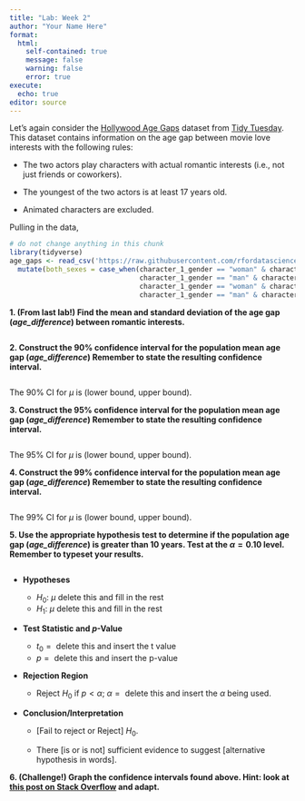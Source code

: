 ```yaml
---
title: "Lab: Week 2"
author: "Your Name Here"
format: 
  html:
    self-contained: true
    message: false
    warning: false
    error: true
execute:
  echo: true
editor: source
---
```


Let's again consider the [Hollywood Age Gaps](https://github.com/rfordatascience/tidytuesday/blob/master/data/2023/2023-02-14/readme.md) dataset from [Tidy Tuesday](https://github.com/rfordatascience/tidytuesday). This dataset contains information on the age gap between movie love interests with the following rules:

- The two actors play characters with actual romantic interests (i.e., not just friends or coworkers).

- The youngest of the two actors is at least 17 years old.

- Animated characters are excluded.

Pulling in the data,

```r
# do not change anything in this chunk
library(tidyverse)
age_gaps <- read_csv('https://raw.githubusercontent.com/rfordatascience/tidytuesday/master/data/2023/2023-02-14/age_gaps.csv') %>%
  mutate(both_sexes = case_when(character_1_gender == "woman" & character_2_gender == "man" ~ "woman & man",
                                character_1_gender == "man" & character_2_gender == "woman" ~ "woman & man",
                                character_1_gender == "woman" & character_2_gender == "woman" ~ "woman & woman",
                                character_1_gender == "man" & character_2_gender == "man" ~ "man & man"))
```

**1. (From last lab!) Find the mean and standard deviation of the age gap (*age_difference*) between romantic interests.**

```r

```

**2. Construct the 90% confidence interval for the population mean age gap (*age_difference*) Remember to state the resulting confidence interval.**

```r

```

<!-- 
Please fill in below.
Note that I will not give you a "fill in" after this lab.
I include it here to show you how I expect the answer to be given.
-->

The 90% CI for $\mu$ is (lower bound, upper bound).

**3. Construct the 95% confidence interval for the population mean age gap (*age_difference*) Remember to state the resulting confidence interval.**

```r

```

<!-- 
Please fill in below.
Note that I will not give you a "fill in" after this lab.
I include it here to show you how I expect the answer to be given.
-->

The 95% CI for $\mu$ is (lower bound, upper bound).

**4. Construct the 99% confidence interval for the population mean age gap (*age_difference*) Remember to state the resulting confidence interval.**

```r

```

<!-- 
Please fill in below.
Note that I will not give you a "fill in" after this lab.
I include it here to show you how I expect the answer to be given.
-->

The 99% CI for $\mu$ is (lower bound, upper bound).

**5. Use the appropriate hypothesis test to determine if the population age gap (*age_difference*) is greater than 10 years. Test at the $\alpha=0.10$ level. Remember to typeset your results.**

```r

```

<!-- 
Please fill in below.
Note that I will not give you a "fill in" after this lab.
I include it here to show you how I expect the answer to be given.
In the future, you can grab the code for this from slides.
(Remember that you have access to the .qmd files for the slides!
http://samanthaseals.github.io/STA4173)
-->

- **Hypotheses**

    - $H_0: \ \mu \text{ delete this and fill in the rest}$
    - $H_1: \ \mu \text{ delete this and fill in the rest}$
    
- **Test Statistic and *p*-Value**

    - $t_0 = \text{ delete this and insert the t value}$
    - $p = \text{ delete this and insert the p-value}$
    
- **Rejection Region**

    - Reject $H_0$ if $p < \alpha$; $\alpha = \text{ delete this and insert the $\alpha$ being used}$.
    
- **Conclusion/Interpretation**

    - [Fail to reject or Reject] $H_0$.
    
    - There [is or is not] sufficient evidence to suggest [alternative hypothesis in words].

**6. (Challenge!) Graph the confidence intervals found above. Hint: look at [this post on Stack Overflow](https://stackoverflow.com/questions/67846447/confidence-interval-using-ggplot2-manually) and adapt.**

```r

```














